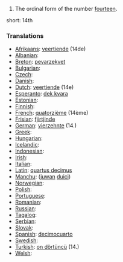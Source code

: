 # The ordinal form of the number [[fourteen]].

short: 14th

===Translations===

* [[Afrikaans]]: [[veertiende]] (14de)
* [[Albanian]]: [[]]
* [[Breton]]: [[pevarzekvet]]
* [[Bulgarian]]: [[]]
* [[Czech]]: [[]]
* [[Danish]]: [[]]
* [[Dutch]]: [[veertiende]] (14e)
* [[Esperanto]]: [[dek kvara]]
* [[Estonian]]: [[]]
* [[Finnish]]: [[]]
* [[French]]: [[quatorzième]] (14ème)
* [[Frisian]]: [[fjirtjinde]]
* [[German]]: [[vierzehnte]] (14.)
* [[Greek]]: [[]]
* [[Hungarian]]: [[]]
* [[Icelandic]]: [[]]
* [[Indonesian]]: [[]]
* [[Irish]]: [[]]
* [[Italian]]: [[]]
* [[Latin]]: [[quartus decimus]]
* [[Manchu]]: ([[juwan]] [[duici]])
* [[Norwegian]]: [[]]
* [[Polish]]: [[]]
* [[Portuguese]]: [[]]
* [[Romanian]]: [[]]
* [[Russian]]: [[]]
* [[Tagalog]]: [[]]
* [[Serbian]]: [[]]
* [[Slovak]]: [[]]
* [[Spanish]]: [[decimocuarto]]
* [[Swedish]]: [[]]
* [[Turkish]]: [[on dörtüncü]] (14.)
* [[Welsh]]: [[]]